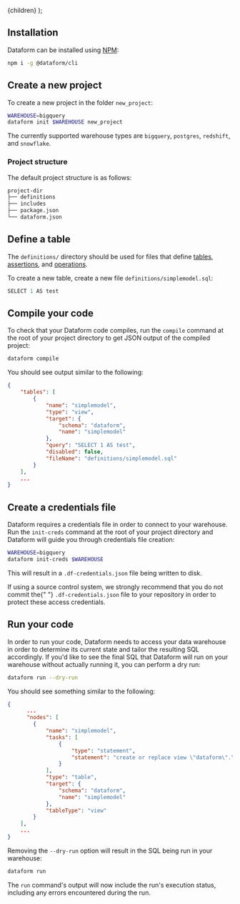 
  <Documentation title="Command line interface">{children}</Documentation>
);

## Installation

Dataform can be installed using <a target="_blank" href="https://www.npmjs.com/get-npm">NPM</a>:

```bash
npm i -g @dataform/cli
```

## Create a new project

To create a new project in the folder `new_project`:

```bash
WAREHOUSE=bigquery
dataform init $WAREHOUSE new_project
```

The currently supported warehouse types are `bigquery`, `postgres`, `redshift`, and `snowflake`.

### Project structure

The default project structure is as follows:

```bash
project-dir
├── definitions
├── includes
├── package.json
└── dataform.json
```

## Define a table

The `definitions/` directory should be used for files that define [tables](/tables), [assertions](/assertions), and [operations](/operations).

To create a new table, create a new file `definitions/simplemodel.sql`:

```js
SELECT 1 AS test
```

## Compile your code

To check that your Dataform code compiles, run the `compile` command at the root of your project directory to get JSON output of the compiled project:

```bash
dataform compile
```

You should see output similar to the following:

```json
{
    "tables": [
        {
            "name": "simplemodel",
            "type": "view",
            "target": {
                "schema": "dataform",
                "name": "simplemodel"
            },
            "query": "SELECT 1 AS test",
            "disabled": false,
            "fileName": "definitions/simplemodel.sql"
        }
    ],
    ...
}
```

## Create a credentials file

Dataform requires a credentials file in order to connect to your warehouse. Run the `init-creds` command at the root of your project
directory and Dataform will guide you through credentials file creation:

```bash
WAREHOUSE=bigquery
dataform init-creds $WAREHOUSE
```

This will result in a `.df-credentials.json` file being written to disk.

<div className="pt-callout pt-icon-info-sign pt-intent-warning" markdown="1">
  If using a source control system, we strongly recommend that you do not commit the{" "}
  <code>.df-credentials.json</code> file to your repository in order to protect these access
  credentials.
</div>

## Run your code

In order to run your code, Dataform needs to access your data warehouse in order to determine its current state and tailor the resulting
SQL accordingly. If you'd like to see the final SQL that Dataform will run on your warehouse without actually running it, you can perform a dry run:

```bash
dataform run --dry-run
```

You should see something similar to the following:

```json
{
      ...
      "nodes": [
        {
            "name": "simplemodel",
            "tasks": [
                {
                    "type": "statement",
                    "statement": "create or replace view \"dataform\".\"simplemodel\" as SELECT 1 AS test;"
                }
            ],
            "type": "table",
            "target": {
                "schema": "dataform",
                "name": "simplemodel"
            },
            "tableType": "view"
        }
    ],
    ...
}
```

Removing the `--dry-run` option will result in the SQL being run in your warehouse:

```bash
dataform run
```

The `run` command's output will now include the run's execution status, including any errors encountered during the run.
